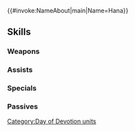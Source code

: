{{#invoke:NameAbout|main|Name=Hana}}{{HeroPage Tabs}}
{{Hero Infobox
|Name=Hana
|Title=Striving Heart
|WeaponType=Red Sword
|MoveType=Armored
|Origin=Fire Emblem Fates
|Gender=Female
|actorEN=Karen Strassman
|actorJP=菅谷弥生
|artist=阿藍澄史
|additionDate=February 6, 2023
|releaseDate=February 7, 2023
|cv1=11
|cv2=201300
|TagID=愛の祭カザハナ
|InternalID=915
|Properties=special,hat
|description=Samurai of Hoshido and retainer to Princess Sakura. She joins the festival to protect the princess she's served since childhood. Appears in Fire Emblem Fates.
}}
{{Stats Page
|Lv1HP=18|Lv1ATK=9|Lv1SPD=13|Lv1DEF=11|Lv1RES=8
|GRHP=50|GRATK=75|GRSPD=75|GRDEF=70|GRRES=45
}}
==Skills==
===Weapons===
{{Weapons Table
|weapon1=Iron Sword
|weapon1Default=1
|weapon1Unlock=1
|weapon2=Steel Sword
|weapon2Default=2
|weapon2Unlock=2
|weapon3=Petalfall Blade
|weapon3Default=3
|weapon3Unlock=3
|weapon4=Petalfall Blade+
|weapon4Default=5
|weapon4Unlock=5
}}
===Assists===
{{Assists Table}}
===Specials===
{{Specials Table
|special1=Glowing Ember
|special1Default=4
|special1Unlock=3
|special2=Ignis
|special2Unlock=4
}}
===Passives===
{{Passives Table
|passiveB1=Special Fighter 1
|passiveB2=Special Fighter 2
|passiveB3=Special Fighter 3
|passiveB1Unlock=1
|passiveB2Unlock=2
|passiveB3Unlock=4
|passiveC1=Armored Stride 1
|passiveC2=Armored Stride 2
|passiveC3=Armored Stride 3
|passiveC1Unlock=3
|passiveC2Unlock=4
|passiveC3Unlock=5
}}
{{Heroes Navbox}}
[[Category:Day of Devotion units]]